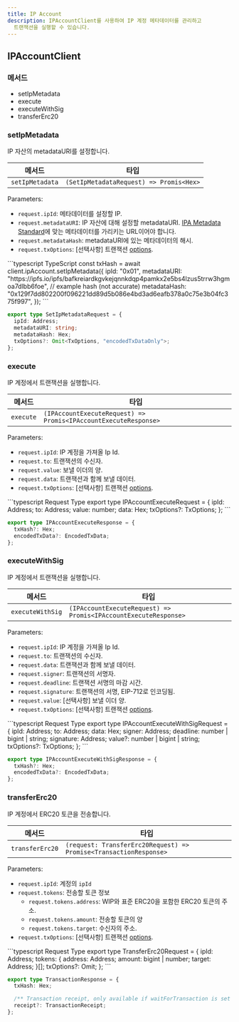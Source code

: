 ```yaml
---
title: IP Account
description: IPAccountClient를 사용하여 IP 계정 메타데이터를 관리하고
  트랜잭션을 실행할 수 있습니다.
---
```


## IPAccountClient

### 메서드

* setIpMetadata
* execute
* executeWithSig
* transferErc20

### setIpMetadata

IP 자산의 metadataURI를 설정합니다.

| 메서드             | 타입                                      |
| --------------- | --------------------------------------- |
| `setIpMetadata` | `(SetIpMetadataRequest) => Promis<Hex>` |

Parameters:

* `request.ipId`: 메타데이터를 설정할 IP.
* `request.metadataURI`: IP 자산에 대해 설정할 metadataURI. [IPA Metadata Standard](/concepts/ip-asset/ipa-metadata-standard)에 맞는 메타데이터를 가리키는 URL이어야 합니다.
* `request.metadataHash`: metadataURI에 있는 메타데이터의 해시.
* `request.txOptions`: \[선택사항] 트랜잭션 [options](https://github.com/storyprotocol/sdk/blob/main/packages/core-sdk/src/types/options.ts).

<CodeGroup>
  ```typescript TypeScript
  const txHash = await client.ipAccount.setIpMetadata({
    ipId: "0x01",
    metadataURI:
      "https://ipfs.io/ipfs/bafkreiardkgvkejqnnkdqp4pamkx2e5bs4lzus5trrw3hgmoa7dlbb6foe",
    // example hash (not accurate)
    metadataHash:
      "0x129f7dd802200f096221dd89d5b086e4bd3ad6eafb378a0c75e3b04fc375f997",
  });
  ```

  ```typescript Request Type
  export type SetIpMetadataRequest = {
    ipId: Address;
    metadataURI: string;
    metadataHash: Hex;
    txOptions?: Omit<TxOptions, "encodedTxDataOnly">;
  };
  ```
</CodeGroup>

### execute

IP 계정에서 트랜잭션을 실행합니다.

| 메서드       | 타입                                                              |
| --------- | --------------------------------------------------------------- |
| `execute` | `(IPAccountExecuteRequest) => Promis<IPAccountExecuteResponse>` |

Parameters:

* `request.ipId`: IP 계정을 가져올 Ip Id.
* `request.to`: 트랜잭션의 수신자.
* `request.value`: 보낼 이더의 양.
* `request.data`: 트랜잭션과 함께 보낼 데이터.
* `request.txOptions`: \[선택사항] 트랜잭션 [options](https://github.com/storyprotocol/sdk/blob/main/packages/core-sdk/src/types/options.ts).

<CodeGroup>
  ```typescript Request Type
  export type IPAccountExecuteRequest = {
    ipId: Address;
    to: Address;
    value: number;
    data: Hex;
    txOptions?: TxOptions;
  };
  ```

  ```typescript Response Type
  export type IPAccountExecuteResponse = {
    txHash?: Hex;
    encodedTxData?: EncodedTxData;
  };
  ```
</CodeGroup>

### executeWithSig

IP 계정에서 트랜잭션을 실행합니다.

| 메서드              | 타입                                                              |
| ---------------- | --------------------------------------------------------------- |
| `executeWithSig` | `(IPAccountExecuteRequest) => Promis<IPAccountExecuteResponse>` |

Parameters:

* `request.ipId`: IP 계정을 가져올 Ip Id.
* `request.to`: 트랜잭션의 수신자.
* `request.data`: 트랜잭션과 함께 보낼 데이터.
* `request.signer`: 트랜잭션의 서명자.
* `request.deadline`: 트랜잭션 서명의 마감 시간.
* `request.signature`: 트랜잭션의 서명, EIP-712로 인코딩됨.
* `request.value`: \[선택사항] 보낼 이더 양.
* `request.txOptions`: \[선택사항] 트랜잭션 [options](https://github.com/storyprotocol/sdk/blob/main/packages/core-sdk/src/types/options.ts).

<CodeGroup>
  ```typescript Request Type
  export type IPAccountExecuteWithSigRequest = {
    ipId: Address;
    to: Address;
    data: Hex;
    signer: Address;
    deadline: number | bigint | string;
    signature: Address;
    value?: number | bigint | string;
    txOptions?: TxOptions;
  };
  ```

  ```typescript Response Type
  export type IPAccountExecuteWithSigResponse = {
    txHash?: Hex;
    encodedTxData?: EncodedTxData;
  };
  ```
</CodeGroup>

### transferErc20

IP 계정에서 ERC20 토큰을 전송합니다.

| 메서드             | 타입                                                                |
| --------------- | ----------------------------------------------------------------- |
| `transferErc20` | `(request: TransferErc20Request) => Promise<TransactionResponse>` |

Parameters:

* `request.ipId`: 계정의 `ipId`
* `request.tokens`: 전송할 토큰 정보
  * `request.tokens.address`: WIP와 표준 ERC20을 포함한 ERC20 토큰의 주소.
  * `request.tokens.amount`: 전송할 토큰의 양
  * `request.tokens.target`: 수신자의 주소.
* `request.txOptions`: \[선택사항] 트랜잭션 [options](https://github.com/storyprotocol/sdk/blob/main/packages/core-sdk/src/types/options.ts).

<CodeGroup>
  ```typescript Request Type
  export type TransferErc20Request = {
    ipId: Address;
    tokens: {
      address: Address;
      amount: bigint | number;
      target: Address;
    }[];
    txOptions?: Omit<TxOptions, "encodedTxDataOnly">;
  };
  ```

  ```typescript Response Type
  export type TransactionResponse = {
    txHash: Hex;

    /** Transaction receipt, only available if waitForTransaction is set to true */
    receipt?: TransactionReceipt;
  };
  ```
</CodeGroup>
